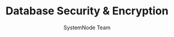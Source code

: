 ---
guideId: DBMS-101
moduleId: DBMS-13
title: Database Security & Encryption
description: Understand authentication, authorization, and encryption techniques in databases.
author: SystemNode Team
---